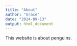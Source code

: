 ```yaml
---
title: "About"
author: "Grace"
date: "2024-09-13"
output: html_document
---
```


This website is about penguins. 